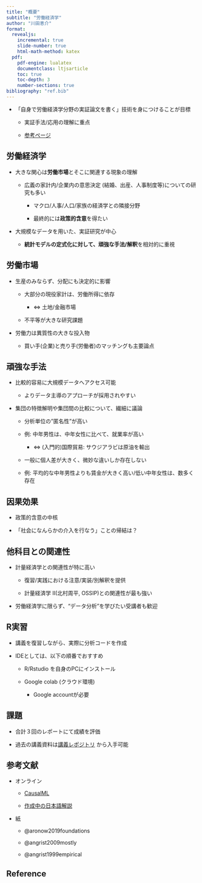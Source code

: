 ```yaml
---
title: "概要"
subtitle: "労働経済学"
author: "川田恵介"
format:
  revealjs:
    incremental: true 
    slide-number: true
    html-math-method: katex
  pdf:
    pdf-engine: lualatex
    documentclass: ltjsarticle 
    toc: true
    toc-depth: 3
    number-sections: true
bibliography: "ref.bib"
---
```


- 「自身で労働経済学分野の実証論文を書く」技術を身につけることが目標

    - 実証手法/応用の理解に重点

    - [参考ページ](https://maxkasy.github.io/home/Labor_Oxford_2021/)

## 労働経済学

- 大きな関心は**労働市場**とそこに関連する現象の理解

    - 広義の家計内/企業内の意思決定 (結婚、出産、人事制度等)についての研究も多い
    
        - マクロ/人事/人口/家族の経済学との隣接分野
        
        - 最終的には**政策的含意**を得たい

- 大規模なデータを用いた、実証研究が中心

    - **統計モデルの定式化に対して、頑強な手法/解釈**を相対的に重視

## 労働市場

- 生産のみならず、分配にも決定的に影響

    - 大部分の現役家計は、労働所得に依存
    
        - $\iff$ 土地/金融市場

    - 不平等が大きな研究課題
    
- 労働力は異質性の大きな投入物

    - 買い手(企業)と売り手(労働者)のマッチングも主要論点

## 頑強な手法

- 比較的容易に大規模データへアクセス可能

    - よりデータ主導のアプローチが採用されやすい
    
- 集団の特徴解明や集団間の比較について、繊細に議論

    - 分析単位の"匿名性"が高い

    - 例: 中年男性は、中年女性に比べて、就業率が高い
    
        - $\iff$ (入門的)国際貿易: サウジアラビは原油を輸出

    - 一般に個人差が大きく、微妙な違いしか存在しない

    - 例: 平均的な中年男性よりも賃金が大きく高い/低い中年女性は、数多く存在

## 因果効果

- 政策的含意の中核

- 「社会になんらかの介入を行なう」ことの帰結は？

## 他科目との関連性

- 計量経済学との関連性が特に高い

    - 復習/実践における注意/実装/別解釈を提供
    
    - 計量経済学 II(北村周平, OSSIP)との関連性が最も強い
    
- 労働経済学に限らず、"データ分析"を学びたい受講者も歓迎

## R実習

- 講義を復習しながら、実際に分析コードを作成

- IDEとしては、以下の順番でおすすめ

    - R/Rstudio を自身のPCにインストール
    
    - Google colab (クラウド環境)
    
        - Google accountが必要

## 課題

- 合計３回のレポートにて成績を評価

- 過去の講義資料は[講義レポジトリ](https://github.com/tetokawata/EmpiricalLaborEconomics) から入手可能

## 参考文献

- オンライン
    
    - [CausalML](https://causalml-book.org/)

    - [作成中の日本語解説](https://tetokawata.github.io/BookEmiricalSocialML/)

- 紙

    - @aronow2019foundations
    
    - @angrist2009mostly

    - @angrist1999empirical


## Reference